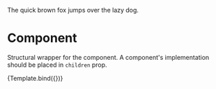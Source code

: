 
<Meta title="Components / Reusable / Component" component={Component}/>

  The quick brown fox jumps over the lazy dog.
</Component>

Component
===

Structural wrapper for the component. A component's implementation should be placed in `children`
prop.

<Canvas>
  <Story name="Component" args={{component: {}}}>
    {Template.bind({})}
  </Story>
</Canvas>

<ArgsTable of={Component}/>
